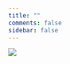 ```yaml
---
title: ""
comments: false
sidebar: false
---
```


:::{.column-screen}
![](img/404_error.png){fig-align="center"}
:::
